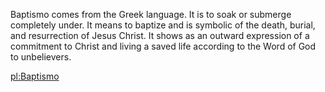 Baptismo comes from the Greek language.  It is to soak or submerge completely under.  It means to baptize and is symbolic of the death, burial, and resurrection of Jesus Christ. It shows as an outward expression of a commitment to Christ and living a saved life according to the Word of God to unbelievers.

[[pl:Baptismo]]